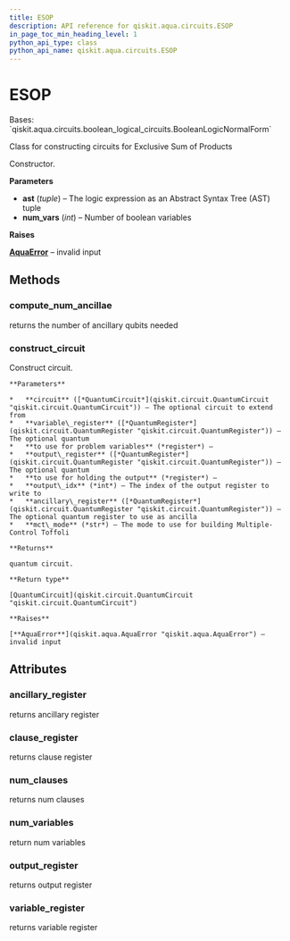 ```yaml
---
title: ESOP
description: API reference for qiskit.aqua.circuits.ESOP
in_page_toc_min_heading_level: 1
python_api_type: class
python_api_name: qiskit.aqua.circuits.ESOP
---
```


# ESOP

<Class id="qiskit.aqua.circuits.ESOP" isDedicatedPage={true} github="https://github.com/qiskit-community/qiskit-aqua/tree/stable/0.9/qiskit/aqua/circuits/boolean_logical_circuits.py" signature="ESOP(ast, num_vars=None)" modifiers="class">
  Bases: `qiskit.aqua.circuits.boolean_logical_circuits.BooleanLogicNormalForm`

  Class for constructing circuits for Exclusive Sum of Products

  Constructor.

  **Parameters**

  *   **ast** (*tuple*) – The logic expression as an Abstract Syntax Tree (AST) tuple
  *   **num\_vars** (*int*) – Number of boolean variables

  **Raises**

  [**AquaError**](qiskit.aqua.AquaError "qiskit.aqua.AquaError") – invalid input

  ## Methods

  ### compute\_num\_ancillae

  <Function id="qiskit.aqua.circuits.ESOP.compute_num_ancillae" signature="ESOP.compute_num_ancillae(mct_mode='basic')">
    returns the number of ancillary qubits needed
  </Function>

  ### construct\_circuit

  <Function id="qiskit.aqua.circuits.ESOP.construct_circuit" signature="ESOP.construct_circuit(circuit=None, variable_register=None, output_register=None, output_idx=None, ancillary_register=None, mct_mode='basic')">
    Construct circuit.

    **Parameters**

    *   **circuit** ([*QuantumCircuit*](qiskit.circuit.QuantumCircuit "qiskit.circuit.QuantumCircuit")) – The optional circuit to extend from
    *   **variable\_register** ([*QuantumRegister*](qiskit.circuit.QuantumRegister "qiskit.circuit.QuantumRegister")) – The optional quantum
    *   **to use for problem variables** (*register*) –
    *   **output\_register** ([*QuantumRegister*](qiskit.circuit.QuantumRegister "qiskit.circuit.QuantumRegister")) – The optional quantum
    *   **to use for holding the output** (*register*) –
    *   **output\_idx** (*int*) – The index of the output register to write to
    *   **ancillary\_register** ([*QuantumRegister*](qiskit.circuit.QuantumRegister "qiskit.circuit.QuantumRegister")) – The optional quantum register to use as ancilla
    *   **mct\_mode** (*str*) – The mode to use for building Multiple-Control Toffoli

    **Returns**

    quantum circuit.

    **Return type**

    [QuantumCircuit](qiskit.circuit.QuantumCircuit "qiskit.circuit.QuantumCircuit")

    **Raises**

    [**AquaError**](qiskit.aqua.AquaError "qiskit.aqua.AquaError") – invalid input
  </Function>

  ## Attributes

  ### ancillary\_register

  <Attribute id="qiskit.aqua.circuits.ESOP.ancillary_register">
    returns ancillary register
  </Attribute>

  ### clause\_register

  <Attribute id="qiskit.aqua.circuits.ESOP.clause_register">
    returns clause register
  </Attribute>

  ### num\_clauses

  <Attribute id="qiskit.aqua.circuits.ESOP.num_clauses">
    returns num clauses
  </Attribute>

  ### num\_variables

  <Attribute id="qiskit.aqua.circuits.ESOP.num_variables">
    return num variables
  </Attribute>

  ### output\_register

  <Attribute id="qiskit.aqua.circuits.ESOP.output_register">
    returns output register
  </Attribute>

  ### variable\_register

  <Attribute id="qiskit.aqua.circuits.ESOP.variable_register">
    returns variable register
  </Attribute>
</Class>

